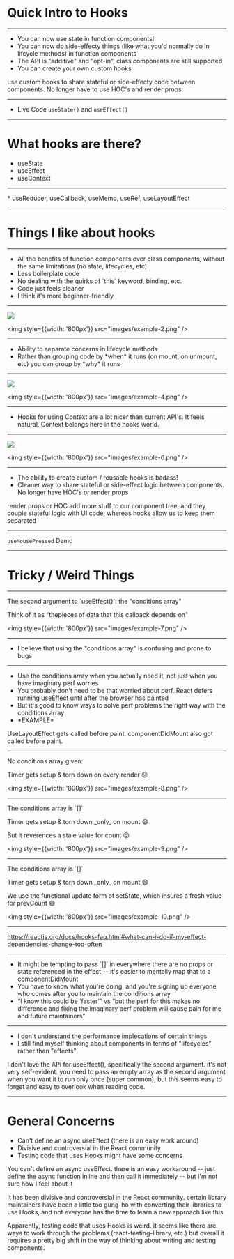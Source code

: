 
<Head>
  <title>Intro to Hooks</title>
</Head>

# Quick Intro to Hooks

---

<div style={{padding: '15%'}}>
  <ul>
    <li>You can now use state in function components!</li>
    <li>You can now do side-effecty things (like what you'd normally do in lifcycle methods) in function components</li>
    <li>The API is "additive" and "opt-in", class components are still supported</li>
    <li>You can create your own custom hooks</li>
  </ul>
</div>

<Notes>use custom hooks to share stateful or side-effecty code between components. No longer have to use HOC's and render props.</Notes>

---

* Live Code `useState()` and `useEffect()`

---

# What hooks are there?
* useState
* useEffect
* useContext
<hr />
* useReducer, useCallback, useMemo, useRef, useLayoutEffect

---

# Things I like about hooks

---

<div style={{padding: '15%'}}>
  <ul>
    <li>All the benefits of function components over class components, without the same limitations (no state, lifecycles, etc)</li>
    <li>Less boilerplate code</li>
    <li>No dealing with the quirks of `this` keyword, binding, etc.</li>
    <li>Code just feels cleaner</li>
    <li>I think it's more beginner-friendly</li>
  </ul>
</div>

---

<div style={{display: 'flex'}}>
  <img style={{width: '800px'}} src="images/example-1.png" />

  <img style={{width: '800px'}} src="images/example-2.png" />
</div>

---

<div style={{padding: '15%'}}>
  <ul>
    <li>Ability to separate concerns in lifecycle methods</li>
    <li>Rather than grouping code by *when* it runs (on mount, on unmount, etc) you can group by *why* it runs</li>
  </ul>
</div>

---

<div style={{display: 'flex'}}>
  <img style={{width: '800px'}} src="images/example-3.png" />

  <img style={{width: '800px'}} src="images/example-4.png" />
</div>

---

<div style={{padding: '15%'}}>
  <ul>
    <li>Hooks for using Context are a lot nicer than current API's. It feels natural. Context belongs here in the hooks world.</li>
  </ul>
</div>

---

<div style={{display: 'flex'}}>
  <img style={{width: '800px'}} src="images/example-5.png" />

  <img style={{width: '800px'}} src="images/example-6.png" />
</div>

---

<div style={{padding: '15%'}}>
  <ul>
    <li>The ability to create custom / reusable hooks is badass!</li>
    <li>Cleaner way to share stateful or side-effect logic between components. No longer have HOC's or render props</li>
  </ul>
</div>

<Notes>render props or HOC add more stuff to our component tree, and they couple stateful logic with UI code, whereas hooks allow us to keep them separated</Notes>

---

`useMousePressed` Demo

---

# Tricky / Weird Things

---

<p>The second argument to `useEffect()`: the "conditions array"</p>
<p>Think of it as "thepieces of data that this callback depends on"</p>

<img style={{width: '800px'}} src="images/example-7.png" />

---

<div style={{padding: '15%'}}>
  <ul>
    <li>I believe that using the "conditions array" is confusing and prone to bugs</li>
  </ul>
</div>

---

<div style={{padding: '15%'}}>
  <ul>
    <li>Use the conditions array when you actually need it, not just when you have imaginary perf worries</li>
    <li>You probably don't need to be that worried about perf. React defers running useEffect until after the browser has painted</li>
    <li>But it's good to know ways to solve perf problems the right way with the conditions array</li>
    <li>*EXAMPLE*</li>
  </ul>
</div>

<Notes>UseLayoutEffect gets called before paint. componentDidMount also got called before paint.</Notes>

---

<p>No conditions array given:</p>
<p style={{color: 'rgb(241,151,55'}}>Timer gets setup & torn down on every render 😕</p>

<img style={{width: '800px'}} src="images/example-8.png" />

---

<p>The conditions array is `[]`</p>
<p style={{color: 'green'}}>Timer gets setup & torn down _only_ on mount 😄</p>
<p style={{color: 'red'}}>But it reverences a stale value for count 😢</p>

<img style={{width: '800px'}} src="images/example-9.png" />

---

<p>The conditions array is `[]`</p>
<p style={{color: 'green'}}>Timer gets setup & torn down _only_ on mount 😄</p>
<p style={{color: 'green'}}>We use the functional update form of setState, which insures a fresh value for prevCount 😄</p>

<img style={{width: '800px'}} src="images/example-10.png" />

---

<a href="https://reactjs.org/docs/hooks-faq.html#what-can-i-do-if-my-effect-dependencies-change-too-often">
https://reactjs.org/docs/hooks-faq.html#what-can-i-do-if-my-effect-dependencies-change-too-often
</a>

---

<div style={{padding: '15%'}}>
  <ul>
    <li>It might be tempting to pass `[]` in everywhere there are no props or state referenced in the effect -- it's easier to mentally map that to a componentDidMount</li>
    <li>You have to know what you're doing, and you're signing up everyone who comes after you to maintain the conditions array</li>
    <li>“I know this could be ‘faster’” vs “but the perf for this makes no difference and fixing the imaginary perf problem will cause pain for me and future maintainers”</li>
  </ul>
</div>

---

<div style={{padding: '15%'}}>
  <ul>
    <li>I don't understand the performance implecations of certain things</li>
    <li>I still find myself thinking about components in terms of "lifecycles" rather than "effects"</li>
  </ul>
</div>

<Notes>
I don't love the API for useEffect(), specifically the second argument. it's not very self-evident. you need to pass an empty array as the second argument when you want it to run only once (super common), but this seems easy to forget and easy to overlook when reading code.
</Notes>

---

# General Concerns
* Can't define an async useEffect (there is an easy work around)
* Divisive and controversial in the React community
* Testing code that uses Hooks might have some concerns

<Notes>
You can't define an async useEffect. there is an easy workaround -- just define the async function inline and then call it immediately -- but I'm not sure how I feel about it

It has been divisive and controversial in the React community. certain library maintainers have been a little too gung-ho with converting their libraries to use Hooks, and not everyone has the time to learn a new approach like this

Apparently, testing code that uses Hooks is weird. it seems like there are ways to work through the problems (react-testing-library, etc.) but overall it requires a pretty big shift in the way of thinking about writing and testing components.
</Notes>
